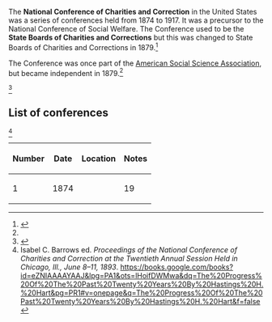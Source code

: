The '''National Conference of Charities and Correction''' in the United States was a series of conferences held from 1874 to 1917. It was a precursor to the National Conference of Social Welfare. The Conference used to be the '''State Boards of Charities and Corrections''' but this was changed to State Boards of Charities and Corrections in 1879.<ref name="Socialwelfarehistorycom_March_26_2016c">{{cite web |url=http://www.socialwelfarehistory.com/organizations/national-conference-of-charities-and-correction-the-beginning/ |title=National Conference of Charities and Correction |newspaper=Social Welfare History Project |accessdate= March 26, 2016 |author=John E. Hansan}}</ref>

The Conference was once part of the [[American Social Science Association]], but became independent in 1879.<ref name="Socialwelfarehistorycom_March_26_2016c"/>

<ref name="hall">{{cite web |url=http://www.hks.harvard.edu/fs/phall/Powell%20Essay-Final%20-%20rev.pdf |title=A Historical Overview of Philanthropy, Voluntary Associations, and Nonprofit Organizations in the United States, 1600–2000 |first=Peter Dobkin |last=Hall}}</ref>

==List of conferences==

<ref name="proceedings20">Isabel C. Barrows ed. ''Proceedings of the National Conference of Charities and Correction at the Twentieth Annual Session Held in Chicago, Ill., June 8–11, 1893''. https://books.google.com/books?id=eZNIAAAAYAAJ&lpg=PA1&ots=lHoifDWMwa&dq=The%20Progress%20Of%20The%20Past%20Twenty%20Years%20By%20Hastings%20H.%20Hart&pg=PR1#v=onepage&q=The%20Progress%20Of%20The%20Past%20Twenty%20Years%20By%20Hastings%20H.%20Hart&f=false</ref>

{| class="wikitable"
! Number !! Date !! Location !! Notes
|-
| 1 || 1874 || 
| 19 || 1892 || Denver || Purely historical, i.e. simply reviewed the progress made in previous years.
| 20 || June 8–13, 1893 || Chicago || Purely historical
| 26 || May 17–23, 1899 || Cincinnati, Ohio
|}
